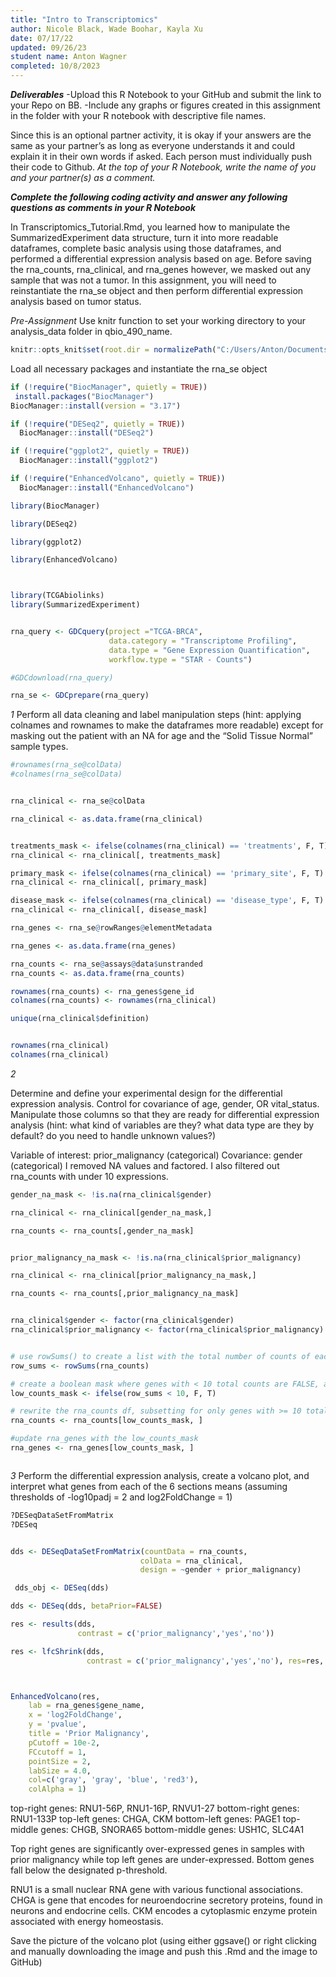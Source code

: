 ---
title: "Intro to Transcriptomics"
author: Nicole Black, Wade Boohar, Kayla Xu
date: 07/17/22
updated: 09/26/23
student name: Anton Wagner
completed: 10/8/2023
---

***Deliverables***
-Upload this R Notebook to your GitHub and submit the link to your Repo on BB.
-Include any graphs or figures created in this assignment in the folder with your R notebook with descriptive file names.

Since this is an optional partner activity, it is okay if your answers are the same as your partner’s as long as everyone understands it and could explain it in their own words if asked. Each person must individually push their code to Github. *At the top of your R Notebook, write the name of you and your partner(s) as a comment.*

***Complete the following coding activity and answer any following questions as comments in your R Notebook***

In Transcriptomics_Tutorial.Rmd, you learned how to manipulate the SummarizedExperiment data structure, turn it into more readable dataframes, complete basic analysis using those dataframes, and performed a differential expression analysis based on age. Before saving the rna_counts, rna_clinical, and rna_genes however, we masked out any sample that was not a tumor. In this assignment, you will need to reinstantiate the rna_se object and then perform differential expression analysis based on tumor status.

*Pre-Assignment*
Use knitr function to set your working directory to your analysis_data folder in qbio_490_name.
```{r setup}

knitr::opts_knit$set(root.dir = normalizePath("C:/Users/Anton/Documents/QBIO490/qbio_490_antonwagner/analysis_data")) 

```

Load all necessary packages and instantiate the rna_se object
```{r}



if (!require("BiocManager", quietly = TRUE))
 install.packages("BiocManager")
BiocManager::install(version = "3.17")

if (!require("DESeq2", quietly = TRUE))
  BiocManager::install("DESeq2")

if (!require("ggplot2", quietly = TRUE))
  BiocManager::install("ggplot2")

if (!require("EnhancedVolcano", quietly = TRUE))
  BiocManager::install("EnhancedVolcano")

library(BiocManager)

library(DESeq2)

library(ggplot2)

library(EnhancedVolcano)



library(TCGAbiolinks)
library(SummarizedExperiment)


rna_query <- GDCquery(project ="TCGA-BRCA",
                      data.category = "Transcriptome Profiling",
                      data.type = "Gene Expression Quantification",
                      workflow.type = "STAR - Counts")

#GDCdownload(rna_query)

rna_se <- GDCprepare(rna_query)


```


*1*
Perform all data cleaning and label manipulation steps (hint: applying colnames and rownames to make the dataframes more readable) except for masking out the patient with an NA for age and the "Solid Tissue Normal" sample types.
```{r}

#rownames(rna_se@colData)
#colnames(rna_se@colData)


rna_clinical <- rna_se@colData

rna_clinical <- as.data.frame(rna_clinical)


treatments_mask <- ifelse(colnames(rna_clinical) == 'treatments', F, T)
rna_clinical <- rna_clinical[, treatments_mask]

primary_mask <- ifelse(colnames(rna_clinical) == 'primary_site', F, T)
rna_clinical <- rna_clinical[, primary_mask]

disease_mask <- ifelse(colnames(rna_clinical) == 'disease_type', F, T)
rna_clinical <- rna_clinical[, disease_mask]

rna_genes <- rna_se@rowRanges@elementMetadata

rna_genes <- as.data.frame(rna_genes)

rna_counts <- rna_se@assays@data$unstranded
rna_counts <- as.data.frame(rna_counts)

rownames(rna_counts) <- rna_genes$gene_id
colnames(rna_counts) <- rownames(rna_clinical)

unique(rna_clinical$definition)


rownames(rna_clinical)
colnames(rna_clinical)

```


*2*

Determine and define your experimental design for the differential expression analysis. Control for covariance of age, gender, OR vital_status. Manipulate those columns so that they are ready for differential expression analysis (hint: what kind of variables are they? what data type are they by default? do you need to handle unknown values?)

Variable of interest: prior_malignancy (categorical) 
Covariance: gender (categorical)
I removed NA values and factored.
I also filtered out rna_counts with under 10 expressions.

```{r}

gender_na_mask <- !is.na(rna_clinical$gender)

rna_clinical <- rna_clinical[gender_na_mask,]

rna_counts <- rna_counts[,gender_na_mask]


prior_malignancy_na_mask <- !is.na(rna_clinical$prior_malignancy)

rna_clinical <- rna_clinical[prior_malignancy_na_mask,]

rna_counts <- rna_counts[,prior_malignancy_na_mask]


rna_clinical$gender <- factor(rna_clinical$gender)
rna_clinical$prior_malignancy <- factor(rna_clinical$prior_malignancy)


# use rowSums() to create a list with the total number of counts of each gene
row_sums <- rowSums(rna_counts)

# create a boolean mask where genes with < 10 total counts are FALSE, and genes with >= 10 total counts are TRUE
low_counts_mask <- ifelse(row_sums < 10, F, T)

# rewrite the rna_counts df, subsetting for only genes with >= 10 total counts
rna_counts <- rna_counts[low_counts_mask, ] 

#update rna_genes with the low_counts_mask
rna_genes <- rna_genes[low_counts_mask, ] 



```


*3*
Perform the differential expression analysis, create a volcano plot, and interpret what genes from each of the 6 sections means (assuming thresholds of -log10padj = 2 and log2FoldChange = 1)
```{r}

?DESeqDataSetFromMatrix
?DESeq


dds <- DESeqDataSetFromMatrix(countData = rna_counts,
                             colData = rna_clinical,
                             design = ~gender + prior_malignancy)

 dds_obj <- DESeq(dds)

dds <- DESeq(dds, betaPrior=FALSE)

res <- results(dds,
               contrast = c('prior_malignancy','yes','no'))

res <- lfcShrink(dds,
                 contrast = c('prior_malignancy','yes','no'), res=res, type = 'normal')



EnhancedVolcano(res,
    lab = rna_genes$gene_name,
    x = 'log2FoldChange',
    y = 'pvalue',
    title = 'Prior Malignancy',
    pCutoff = 10e-2,
    FCcutoff = 1,
    pointSize = 2,
    labSize = 4.0,
    col=c('gray', 'gray', 'blue', 'red3'),
    colAlpha = 1)

```

top-right genes: RNU1-56P, RNU1-16P, RNVU1-27
bottom-right genes: RNU1-133P
top-left genes: CHGA, CKM
bottom-left genes: PAGE1
top-middle genes: CHGB, SNORA65
bottom-middle genes: USH1C, SLC4A1


Top right genes are significantly over-expressed genes in samples with prior malignancy while top left genes are under-expressed.
Bottom genes fall below the designated p-threshold.

RNU1 is a small nuclear RNA gene with various functional associations.
CHGA is gene that encodes for neuroendocrine secretory proteins, found in neurons and endocrine cells.
CKM encodes a cytoplasmic enzyme protein associated with energy homeostasis.


Save the picture of the volcano plot (using either ggsave() or right clicking and manually downloading the image and push this .Rmd and the image to GitHub)
